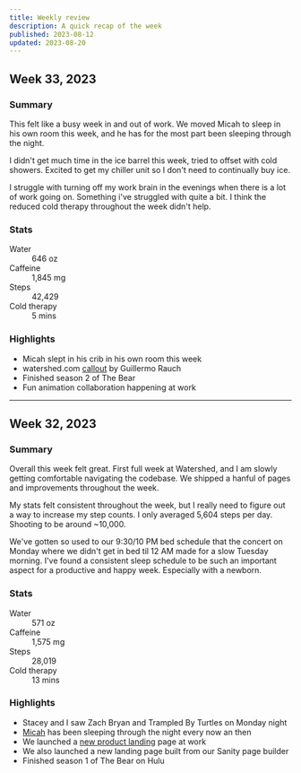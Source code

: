 ```yaml
---
title: Weekly review
description: A quick recap of the week
published: 2023-08-12
updated: 2023-08-20
---
```


## <span>Week 33, 2023</span>

### Summary

This felt like a busy week in and out of work. We moved Micah to sleep in his own room this week, and he has for the most part been sleeping through the night.

I didn't get much time in the ice barrel this week, tried to offset with cold showers. Excited to get my chiller unit so I don't need to continually buy ice.

I struggle with turning off my work brain in the evenings when there is a lot of work going on. Something i've struggled with quite a bit. I think the reduced cold therapy throughout the week didn't help.

### Stats

<dl>
  <dt>Water</dt>
  <dd>646 oz</dd>
  <dt>Caffeine</dt>
  <dd>1,845 mg</dd>
  <dt>Steps</dt>
  <dd>42,429</dd>
  <dt>Cold therapy</dt>
  <dd>5 mins</dd>
</dl>

### Highlights

- Micah slept in his crib in his own room this week
- watershed.com [callout](https://twitter.com/rauchg/status/1693071254998196397) by Guillermo Rauch
- Finished season 2 of The Bear
- Fun animation collaboration happening at work

---

## <span>Week 32, 2023</span>

### Summary

Overall this week felt great. First full week at Watershed, and I am slowly getting comfortable navigating the codebase. We shipped a hanful of pages and improvements throughout the week.

My stats felt consistent throughout the week, but I really need to figure out a way to increase my step counts. I only averaged 5,604 steps per day. Shooting to be around ~10,000.

We've gotten so used to our 9:30/10 PM bed schedule that the concert on Monday where we didn't get in bed til 12 AM made for a slow Tuesday morning. I've found a consistent sleep schedule to be such an important aspect for a productive and happy week. Especially with a newborn.

### Stats

<dl>
  <dt>Water</dt>
  <dd>571 oz</dd>
  <dt>Caffeine</dt>
  <dd>1,575 mg</dd>
  <dt>Steps</dt>
  <dd>28,019</dd>
  <dt>Cold therapy</dt>
  <dd>13 mins</dd>
</dl>

### Highlights

- Stacey and I saw Zach Bryan and Trampled By Turtles on Monday night
- [Micah](/micah-lee-carpenter) has been sleeping through the night every now an then
- We launched a [new product landing](https://watershed.com/product) page at work
- We also launched a new landing page built from our Sanity page builder
- Finished season 1 of The Bear on Hulu
